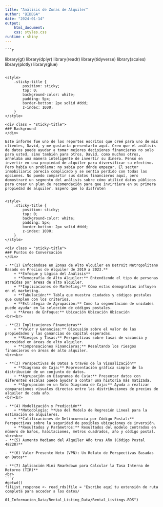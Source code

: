 ```yaml
---
title: "Análisis de Zonas de Alquiler"
author: "BIDDSA"
date: "2024-01-14"
output: 
    html_document:
    css: styles.css
runtime : shiny
---
```

    
    ```r
library(gt)
library(dplyr)
library(readr)
library(tidyverse)
library(scales)
library(plotly)
library(glue)

```

<style>
    .sticky-title {
        position: sticky;
        top: 0;
        background-color: white;
        padding: 5px;
        border-bottom: 2px solid #ddd;
        z-index: 1000;
    }
</style>
    
<div class = "sticky-title">
### Background
</div>
    
Este informe fue uno de los reportes escritos que creé para uno de mis clientes, David, y me gustaría presentarlo aquí. Creo que el análisis de datos puede ayudar a tomar mejores decisiones financieras no solo para usted, sino también para otros. David, como muchos otros, anhelaba una manera inteligente de invertir su dinero. Pensó en invertir en una propiedad de alquiler para diversificar su efectivo. Pero había un problema: no sabía por dónde empezar. El sector inmobiliario parecía complicado y se sentía perdido con todas las opciones. No puedo compartir sus datos financieros aquí, pero demostraré un segmento del análisis sobre cómo utilicé datos públicos para crear un plan de recomendación para que invirtiera en su primera propiedad de alquiler. Espero que lo disfruten


<style>
    .sticky-title {
        position: sticky;
        top: 0;
        background-color: white;
        padding: 5px;
        border-bottom: 2px solid #ddd;
        z-index: 1000;
    }
</style>

<div class = "sticky-title">
### Puntos de Conversación
</div>
    
- **(1) Enfocándose en Zonas de Alto Alquiler en Detroit Metropolitano Basado en Precios de Alquiler de 2019 a 2023.**
    + **Enfoque y Lógica del Análisis**
    + **Demografía de Alto Alquiler:** Entendiendo el tipo de personas atraídas por áreas de alto alquiler.
    + **Implicaciones de Marketing:** Cómo estas demografías influyen en el marketing.
    + **Tabulación:** Tabla que muestra ciudades y códigos postales que cumplen con los criterios.
    + **Estrategia de Agrupación:** Cómo la segmentación de unidades puede ayudar en la selección de códigos postales.
    + **Áreas de Enfoque:** Ubicación Ubicación Ubicación
<br><br>

- **(2) Implicaciones Financieras**
    + **Valor y Ganancias:** Discusión sobre el valor de las propiedades y las ganancias de capital esperadas.
    + **Riesgos y Tasas:** Perspectivas sobre tasas de vacancia y morosidad en áreas de alto alquiler.
    + **Compensaciones Financieras:** Resaltando los riesgos financieros en áreas de alto alquiler.
<br><br>

- **(3) Perspectivas de Datos a través de la Visualización**
    + **Diagrama de Caja:** Representación gráfica simple de la distribución de un conjunto de datos.
    + **Agrupación en Diagramas de Caja:** Presentar datos con diferentes escalas puede ayudar a contar una historia más matizada.
    + **Agrupación en un Solo Diagrama de Caja:** Ayuda a realizar comparaciones visuales directas entre las distribuciones de precios de alquiler de cada año.
<br><br>

- **(4) Modelización y Predicción**
    + **Metodología: **Uso del Modelo de Regresión Lineal para la estimación de alquileres.
    + **Calificaciones de Delincuencia por Código Postal:** Perspectivas sobre la seguridad de posibles ubicaciones de inversión.
    + **Resultados y Parámetros:** Resultados del modelo centrados en número de baños, habitaciones, metros cuadrados, año y código postal.
<br><br>
- **(5) Aumento Mediano del Alquiler Año tras Año (Código Postal 48220)**

- **(6) Valor Presente Neto (VPN): Un Relato de Perspectivas Basadas en Datos**

- **(7) Aplicación Mini Rmarkdown para Calcular la Tasa Interna de Retorno (TIR)**
<br>
```r
#getwd()
filList_response <- read_rds(file = "Escribe aquí tu extensión de ruta completa para acceder a los datos/
                                    01_Informacion_Data/Rental_Listing_Data/Rental_Listings.RDS")
                             
                             




```







